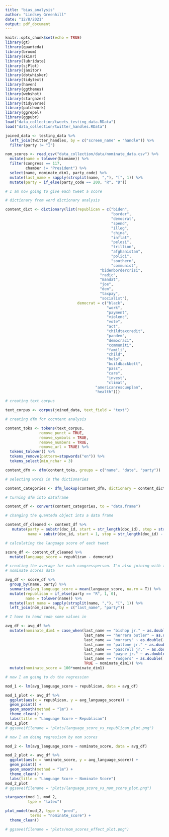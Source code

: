 ```yaml
---
title: "bias_analysis"
author: "Lindsey Greenhill"
date: "12/8/2021"
output: pdf_document
---
```


```r
knitr::opts_chunk$set(echo = TRUE)
library(gt)
library(quanteda)
library(broom)
library(skimr)
library(lubridate)
library(sjPlot)
library(janitor)
library(dotwhisker)
library(tidytext)
library(haven)
library(ggthemes)
library(webshot)
library(stargazer)
library(tidyverse)
library(patchwork)
library(ggrepel)
library(ggpubr)
load("data_collection/tweets_testing_data.RData")
load("data_collection/twitter_handles.RData")

joined_data <- testing_data %>%
  left_join(twitter_handles, by = c("screen_name" = "handle")) %>%
  filter(party != "I")

nom_scores <- read_csv("data_collection/data/nominate_data.csv") %>%
  mutate(name = tolower(bioname)) %>%
  filter(congress == 117,
         chamber != "President") %>%
  select(name, nominate_dim1, party_code) %>%
  mutate(last_name = sapply(strsplit(name, ","), "[", 1)) %>%
  mutate(party = if_else(party_code == 200, "R", "D"))
```


```r

# I am now going to give each tweet a score

# dictionary from word dictionary analysis

content_dict <- dictionary(list(republican = c("biden",
                                               "border",
                                               "democrat",
                                               "spend",
                                               "illeg",
                                               "china",
                                               "inflat",
                                               "pelosi",
                                               "trillion",
                                               "afghanistan",
                                               "polici",
                                               "southern",
                                               "communist",
                                          "bidenbordercrisi",
                                          "radic",
                                          "mandat",
                                          "joe",
                                          "dem",
                                          "taxpay",
                                          "socialist"),
                                democrat = c("black",
                                             "work",
                                             "payment",
                                             "violenc",
                                             "vote",
                                             "act",
                                             "childtaxcredit",
                                             "pandem",
                                             "democraci",
                                             "communiti",
                                             "famili",
                                             "child",
                                             "help",
                                             "buildbackbett",
                                             "pass",
                                             "care",
                                             "invest",
                                             "climat",
                                        "americanrescueplan",
                                        "health")))

```


```r
# creating text corpus

text_corpus <- corpus(joined_data, text_field = "text")

# creating dfm for cocntent analysis

content_toks <- tokens(text_corpus,
               remove_punct = TRUE,
               remove_symbols = TRUE,
               remove_numbers = TRUE,
               remove_url = TRUE) %>%
  tokens_tolower() %>%
  tokens_remove(pattern=stopwords("en")) %>%
  tokens_select(min_nchar = 3)

content_dfm <- dfm(content_toks, groups = c("name", "date", "party"))

# selecting words in the dictionaries

content_categories <- dfm_lookup(content_dfm, dictionary = content_dict)

# turning dfm into dataframe

content_df <- convert(content_categories, to = "data.frame")

# changing the quanteda object into a data frame

content_df_cleaned <- content_df %>%
   mutate(party = substr(doc_id, start = str_length(doc_id), stop = str_length(doc_id)),
          name = substr(doc_id, start = 1, stop = str_length(doc_id) - 13))
```


```r

# calculating the language score of each tweet

score_df <- content_df_cleaned %>%
  mutate(language_score = republican - democrat)

# creating the average for each congressperson. I'm also joining with the
# nominate scores data

avg_df <- score_df %>%
  group_by(name, party) %>%
  summarise(avg_language_score = mean(language_score, na.rm = T)) %>%
  mutate(republican = if_else(party == "R", 1, 0),
         name = tolower(name)) %>%
  mutate(last_name = sapply(strsplit(name, ","), "[", 1)) %>%
  left_join(nom_scores, by = c("last_name", "party"))

# I have to hand code some values in

avg_df <- avg_df %>%
  mutate(nominate_dim1 = case_when(last_name == "bishop jr." ~ as.double(-.283),
                                   last_name == "herrera butler" ~ as.double(.352),
                                   last_name == "murrary" ~ as.double(-.352),
                                   last_name == "pallone jr." ~ as.double(-.404),
                                   last_name == "pascrell jr." ~ as.double(-.366),
                                   last_name == "payne jr." ~ as.double(-.518),
                                   last_name == "rodgers" ~ as.double(.424),
                                   TRUE ~ nominate_dim1)) %>%
  mutate(nominate_score = 100*nominate_dim1)

# now I am going to do the regression 

mod_1 <- lm(avg_language_score ~ republican, data = avg_df)

mod_1_plot <- avg_df %>%
  ggplot(aes(x = republican, y = avg_language_score)) +
  geom_point() +
  geom_smooth(method = "lm") +
  theme_clean() +
  labs(title = "Language Score ~ Republican")
mod_1_plot
# ggsave(filename = "plots/language_score_vs_republican_plot.png")

# now I am doing regresison by nom scores

mod_2 <- lm(avg_language_score ~ nominate_score, data = avg_df)

mod_2_plot <- avg_df %>%
  ggplot(aes(x = nominate_score, y = avg_language_score)) +
  geom_point() +
  geom_smooth(method = "lm") +
  theme_clean() +
  labs(title = "Language Score ~ Nominate Score")
mod_2_plot
# ggsave(filename = "plots/language_score_vs_nom_score_plot.png")

stargazer(mod_1, mod_2,
          type = "latex")

plot_model(mod_2, type = "pred",
           terms = "nominate_score") +
  theme_clean()

# ggsave(filename = "plots/nom_scores_effect_plot.png")
```

